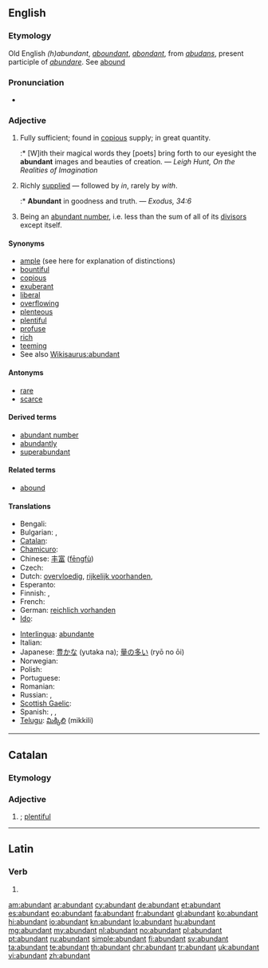 ==English==

===Etymology===
Old English ''(h)abundant'', ''[[aboundant]]'', {{etyl|fr}} ''[[abondant]]'', from {{etyl|la}} ''[[abudans]]'', present participle of ''[[abundare]]''. See [[abound]]

===Pronunciation===
* {{audio|en-us-abundant.ogg|Audio (US)}}

===Adjective===
{{en-adj}}

# Fully sufficient; found in [[copious]] supply; in great quantity.
#:* [W]ith their magical words they [poets] bring forth to our eyesight the '''abundant''' images and beauties of creation. — ''Leigh Hunt, On the Realities of Imagination''
# Richly [[supplied]] — followed by ''in'', rarely by ''with''.
#:* '''Abundant''' in goodness and truth. — ''Exodus, 34:6''
# {{math}} Being an [[abundant number]], i.e. less than the sum of all of its [[divisor]]s except itself.

====Synonyms====
* [[ample]] (see here for explanation of distinctions)
* [[bountiful]]
* [[copious]]
* [[exuberant]]
* [[liberal]]
* [[overflowing]]
* [[plenteous]]
* [[plentiful]]
* [[profuse]]
* [[rich]]
* [[teeming]]
* See also [[Wikisaurus:abundant]]

====Antonyms====
* [[rare]]
* [[scarce]]

====Derived terms====
* [[abundant number]]
* [[abundantly]]
* [[superabundant]]

====Related terms====
* [[abound]]

====Translations====
{{trans-top|fully sufficient; plentiful}}
* Bengali: {{t|bn|বহুল|sc=Beng}}
* Bulgarian: {{t|bg|обилен}},  {{t|bg|изобилен}}
* [[Catalan]]: {{t-|ca|abundant}}
* [[Chamicuro]]: {{tø|ccc|icheeki}}
* Chinese: [[丰富]] ([[fēngfù]])
* Czech: {{t-|cs|hojný|m}}
* Dutch: [[overvloedig]], [[rijkelijk voorhanden]], {{t+|nl|abondant}}
* Esperanto: {{t+|eo|abunda|xs=Esperanto}}
* Finnish: {{t+|fi|runsas}}, {{t+|fi|yltäkylläinen}}
* French: {{t+|fr|abondant}}
* German: [[reichlich vorhanden]]
* [[Ido]]: {{t+|io|abundanta|xs=Ido}}
{{trans-mid}}
* [[Interlingua]]: [[abundante]]
* Italian: {{t+|it|abbondante}}
* Japanese: [[豊かな]] (yutaka na); [[量の多い]] (ryō no ōi)
* Norwegian: {{t|no|rikelig}}
* Polish: {{t+|pl|obfity|m}}
* Portuguese: {{t+|pt|abundante}}
* Romanian: {{t+|ro|abundent}}
* Russian: {{t+|ru|обильный}}, {{t+|ru|изобилующий}}
* [[Scottish Gaelic]]: {{t-|gd|pailt|xs=Scottish Gaelic}}
* Spanish: {{t+|es|abundante}}, {{t|es|copioso}}, {{t|es|cuantioso}}
* [[Telugu]]: [[మిక్కిలి]] (mikkili)
{{trans-bottom}}

----

==Catalan==

===Etymology===
{{etyl|la|ca}} {{term|abudans|lang=la}}

===Adjective===
{{ca-adj|type=mf}}

# {{l|en|abundant}}; [[plentiful]]

----

==Latin==

===Verb===
{{la-verb-form|abundant}}

# {{conjugation of|abundo|abundō|3|p|pres|act|ind|lang=la}}

[[am:abundant]]
[[ar:abundant]]
[[cy:abundant]]
[[de:abundant]]
[[et:abundant]]
[[es:abundant]]
[[eo:abundant]]
[[fa:abundant]]
[[fr:abundant]]
[[gl:abundant]]
[[ko:abundant]]
[[hi:abundant]]
[[io:abundant]]
[[kn:abundant]]
[[lo:abundant]]
[[hu:abundant]]
[[mg:abundant]]
[[my:abundant]]
[[nl:abundant]]
[[no:abundant]]
[[pl:abundant]]
[[pt:abundant]]
[[ru:abundant]]
[[simple:abundant]]
[[fi:abundant]]
[[sv:abundant]]
[[ta:abundant]]
[[te:abundant]]
[[th:abundant]]
[[chr:abundant]]
[[tr:abundant]]
[[uk:abundant]]
[[vi:abundant]]
[[zh:abundant]]